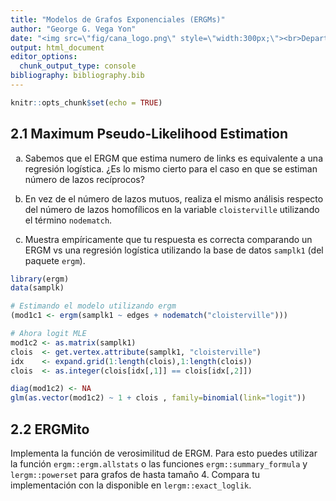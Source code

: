 ```yaml
---
title: "Modelos de Grafos Exponenciales (ERGMs)"
author: "George G. Vega Yon"
date: "<img src=\"fig/cana_logo.png\" style=\"width:300px;\"><br>Department of Preventive Medicine<br>University of Southern California<br>20 de Diciembre, 2018"
output: html_document
editor_options: 
  chunk_output_type: console
bibliography: bibliography.bib
---
```


```r
knitr::opts_chunk$set(echo = TRUE)
```

## 2.1 Maximum Pseudo-Likelihood Estimation

a.  Sabemos que el ERGM que estima numero de links es equivalente a una regresión
    logística. ¿Es lo mismo cierto para el caso en que se estiman número de 
    lazos recíprocos?

b.  En vez de el número de lazos mutuos, realiza el mismo análisis respecto del
    número de lazos homofílicos en la variable `cloisterville` utilizando el
    término `nodematch`.
    
c.  Muestra empíricamente que tu respuesta es correcta comparando un ERGM vs
    una regresión logística utilizando la base de datos `samplk1` (del paquete
    `ergm`).
    
```r
library(ergm)
data(samplk)

# Estimando el modelo utilizando ergm
(mod1c1 <- ergm(samplk1 ~ edges + nodematch("cloisterville")))

# Ahora logit MLE
mod1c2 <- as.matrix(samplk1)
clois  <- get.vertex.attribute(samplk1, "cloisterville")
idx    <- expand.grid(1:length(clois),1:length(clois))
clois  <- as.integer(clois[idx[,1]] == clois[idx[,2]])

diag(mod1c2) <- NA
glm(as.vector(mod1c2) ~ 1 + clois , family=binomial(link="logit"))
```
    

## 2.2 ERGMito

Implementa la función de verosimilitud de ERGM. Para esto puedes utilizar la
función `ergm::ergm.allstats` o las funciones `ergm::summary_formula` y 
`lergm::powerset` para grafos de hasta tamaño 4. Compara tu implementación con
la disponible en `lergm::exact_loglik`.


